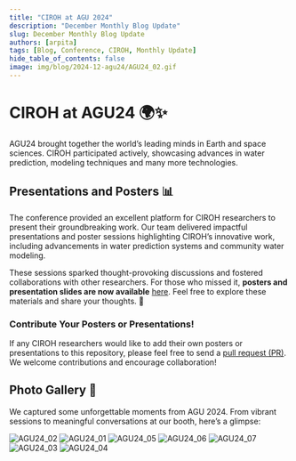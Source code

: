 ```yaml
---
title: "CIROH at AGU 2024"
description: "December Monthly Blog Update"
slug: December Monthly Blog Update
authors: [arpita]
tags: [Blog, Conference, CIROH, Monthly Update]
hide_table_of_contents: false
image: img/blog/2024-12-agu24/AGU24_02.gif
---
```


# CIROH at AGU24 🌍✨

AGU24 brought together the world’s leading minds in Earth and space sciences. CIROH participated actively, showcasing advances in water prediction, modeling techniques and many more technologies.

## **Presentations and Posters** 📊
The conference provided an excellent platform for CIROH researchers to present their groundbreaking work. Our team delivered impactful presentations and poster sessions highlighting CIROH’s innovative work, including advancements in water prediction systems 
and community water modeling.

These sessions sparked thought-provoking discussions and fostered collaborations with other researchers. For those who missed it, **posters and presentation slides are now available** [here](https://github.com/CIROH-UA/Conferences/tree/main/AGU24). Feel free to explore these materials and share your thoughts. 📝

<!-- truncate -->

### Contribute Your Posters or Presentations!
If any CIROH researchers would like to add their own posters or presentations to this repository, please feel free to send a [pull request (PR)](https://github.com/CIROH-UA/Conferences/pulls). We welcome contributions and encourage collaboration!




## Photo Gallery 📸

We captured some unforgettable moments from AGU 2024. From vibrant sessions to meaningful conversations at our booth, here’s a glimpse:

![AGU24_02](/img/blog/2024-12-agu24/AGU24_02.gif  "AGU24 Images")
![AGU24_01](/img/blog/2024-12-agu24/AGU24_01.jpg  "AGU24 Images")
![AGU24_05](/img/blog/2024-12-agu24/AGU24_05.gif  "AGU24 Images")
![AGU24_06](/img/blog/2024-12-agu24/AGU24_06.jpeg  "AGU24 Images")
![AGU24_07](/img/blog/2024-12-agu24/AGU24_07.jpg  "AGU24 Images")
![AGU24_03](/img/blog/2024-12-agu24/AGU24_03.gif  "AGU24 Images")
![AGU24_04](/img/blog/2024-12-agu24/AGU24_04.gif  "AGU24 Images")
